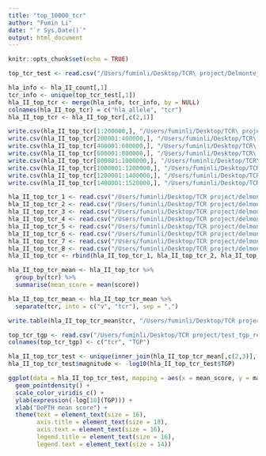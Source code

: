 ```yaml
---
title: "top_10000_tcr"
author: "Fumin Li"
date: "`r Sys.Date()`"
output: html_document
---
```


```r
knitr::opts_chunk$set(echo = TRUE)
```

```r
top_tcr_test <- read.csv("/Users/fuminli/Desktop/TCR\ project/Delmonte_2023_677_top10000_scores/HLA_I_all_match_predict_delmonte_top_ensemble_102-BV-1145_TCRB/predicted_scores.csv")
```

```r
hla_info <- hla_II_count[,1]
tcr_info <- unique(top_tcr_test[,1])
hla_II_top_tcr <- merge(hla_info, tcr_info, by = NULL)
colnames(hla_II_top_tcr) = c("hla_allele", "tcr")
hla_II_top_tcr <- hla_II_top_tcr[,c(2,1)]
```

```r
write.csv(hla_II_top_tcr[1:200000,], "/Users/fuminli/Desktop/TCR\ project/delmonte/HLA_II_top_tcr/hla_II_top_tcr_1.csv")
write.csv(hla_II_top_tcr[200001:400000,], "/Users/fuminli/Desktop/TCR\ project/delmonte/HLA_II_top_tcr/hla_II_top_tcr_2.csv")
write.csv(hla_II_top_tcr[400001:600000,], "/Users/fuminli/Desktop/TCR\ project/delmonte/HLA_II_top_tcr/hla_II_top_tcr_3.csv")
write.csv(hla_II_top_tcr[600001:800000,], "/Users/fuminli/Desktop/TCR\ project/delmonte/HLA_II_top_tcr/hla_II_top_tcr_4.csv")
write.csv(hla_II_top_tcr[800001:1000000,], "/Users/fuminli/Desktop/TCR\ project/delmonte/HLA_II_top_tcr/hla_II_top_tcr_5.csv")
write.csv(hla_II_top_tcr[1000001:1200000,], "/Users/fuminli/Desktop/TCR\ project/delmonte/HLA_II_top_tcr/hla_II_top_tcr_6.csv")
write.csv(hla_II_top_tcr[1200001:1400000,], "/Users/fuminli/Desktop/TCR\ project/delmonte/HLA_II_top_tcr/hla_II_top_tcr_7.csv")
write.csv(hla_II_top_tcr[1400001:1520000,], "/Users/fuminli/Desktop/TCR\ project/delmonte/HLA_II_top_tcr/hla_II_top_tcr_8.csv")
```

```r
hla_II_top_tcr_1 <- read.csv("/Users/fuminli/Desktop/TCR project/delmonte/HLA_II_top_tcr/hla_II_top_tcr_1/predicted_scores.csv")[,c(2, 3, 4)]
hla_II_top_tcr_2 <- read.csv("/Users/fuminli/Desktop/TCR project/delmonte/HLA_II_top_tcr/hla_II_top_tcr_2/predicted_scores.csv")[,c(2, 3, 4)]
hla_II_top_tcr_3 <- read.csv("/Users/fuminli/Desktop/TCR project/delmonte/HLA_II_top_tcr/hla_II_top_tcr_3/predicted_scores.csv")[,c(2, 3, 4)]
hla_II_top_tcr_4 <- read.csv("/Users/fuminli/Desktop/TCR project/delmonte/HLA_II_top_tcr/hla_II_top_tcr_4/predicted_scores.csv")[,c(2, 3, 4)]
hla_II_top_tcr_5 <- read.csv("/Users/fuminli/Desktop/TCR project/delmonte/HLA_II_top_tcr/hla_II_top_tcr_5/predicted_scores.csv")[,c(2, 3, 4)]
hla_II_top_tcr_6 <- read.csv("/Users/fuminli/Desktop/TCR project/delmonte/HLA_II_top_tcr/hla_II_top_tcr_6/predicted_scores.csv")[,c(2, 3, 4)]
hla_II_top_tcr_7 <- read.csv("/Users/fuminli/Desktop/TCR project/delmonte/HLA_II_top_tcr/hla_II_top_tcr_7/predicted_scores.csv")[,c(2, 3, 4)]
hla_II_top_tcr_8 <- read.csv("/Users/fuminli/Desktop/TCR project/delmonte/HLA_II_top_tcr/hla_II_top_tcr_8/predicted_scores.csv")[,c(2, 3, 4)]
hla_II_top_tcr <- rbind(hla_II_top_tcr_1, hla_II_top_tcr_2, hla_II_top_tcr_3, hla_II_top_tcr_4, hla_II_top_tcr_5, hla_II_top_tcr_6, hla_II_top_tcr_7, hla_II_top_tcr_8)
```

```r
hla_II_top_tcr_mean <- hla_II_top_tcr %>%
  group_by(tcr) %>%
  summarise(mean_score = mean(score))
```

```r
hla_II_top_tcr_mean <- hla_II_top_tcr_mean %>%
  separate(tcr, into = c("v", "tcr"), sep = ",")
```

```r
write.table(hla_II_top_tcr_mean$tcr, "/Users/fuminli/Desktop/TCR project/test_tgp.tsv", sep = "\t", quote = FALSE, row.names = FALSE)
```

```r
top_tcr_tgp <- read.csv("/Users/fuminli/Desktop/TCR project/test_tgp_result.tsv", header = FALSE, sep = "\t")
colnames(top_tcr_tgp) <- c("tcr", "TGP")
```

```r
hla_II_top_tcr_test <- unique(inner_join(hla_II_top_tcr_mean[,c(2,3)], top_tcr_tgp, by = "tcr"))
hla_II_top_tcr_test$magnitude <- -log10(hla_II_top_tcr_test$TGP)
```

```r
ggplot(data = hla_II_top_tcr_test, mapping = aes(x = mean_score, y = magnitude)) +
  geom_pointdensity() +
  scale_color_viridis_c() + 
  ylab(expression(-log[10](TGP))) +
  xlab("DePTH mean score") +
  theme(text = element_text(size = 16), 
        axis.title = element_text(size = 18), 
        axis.text = element_text(size = 16),
        legend.title = element_text(size = 16), 
        legend.text = element_text(size = 14)) 
```
